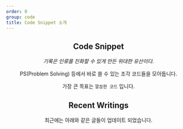 ```yaml
---
order: 0
group: code
title: Code Snippet 소개
---
```


<Header />

## Code Snippet

*기록은 인류를 진화할 수 있게 만든 위대한 유산이다.*

PS(Problem Solving) 등에서 바로 쓸 수 있는 조각 코드들을 모아둡니다.

가장 큰 목표는 `깔끔한 코드` 입니다.

## Recent Writings

최근에는 아래와 같은 글들이 업데이트 되었습니다.

<RecentWritings filter="/code" />
